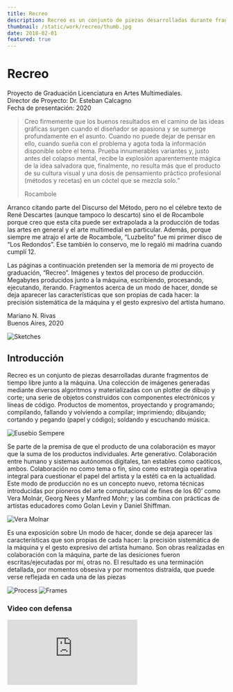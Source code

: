 ```yaml
---
title: Recreo
description: Recreo es un conjunto de piezas desarrolladas durante fragmentos de tiempo libre junto a la máquina.
thumbnail: /static/work/recreo/thumb.jpg
date: 2018-02-01
featured: true
---
```


# Recreo

Proyecto de Graduación Licenciatura en Artes Multimediales.\
Director de Proyecto: Dr. Esteban Calcagno\
Fecha de presentación: 2020

> Creo firmemente que los buenos resultados en el camino de las ideas gráficas surgen cuando el diseñador se apasiona y se sumerge profundamente en el asunto. Cuando no puede dejar de pensar en ello, cuando sueña con el problema y agota toda la información disponible sobre el tema. Prueba innumerables variantes y, justo antes del colapso mental, recibe la explosión aparentemente mágica de la idea salvadora que, finalmente, no resulta más que el producto de su cultura visual y una dosis de pensamiento práctico profesional (métodos y recetas) en un cóctel que se mezcla solo.”
>
> Rocambole

Arranco citando parte del Discurso del Método, pero no el célebre texto de René Descartes (aunque tampoco lo descarto) sino el de Rocambole porque creo que esta cita puede ser extrapolada a la producción de todas las artes en general y el arte multimedial en particular. Además, porque siempre me atrajo el arte de Rocambole, “Luzbelito” fue mi primer disco de “Los Redondos”. Ese también lo conservo, me lo regaló mi madrina cuando cumplí 12.

Las páginas a continuación pretenden ser la memoria de mi proyecto de graduación, “Recreo”. Imágenes y textos del proceso de producción. Megabytes producidos junto a la máquina, escribiendo, procesando, ejecutando, iterando. Fragmentos acerca de un modo de hacer, donde se deja aparecer las características que son propias de cada hacer: la precisión sistemática de la máquina y el gesto expresivo del artista humano.

Mariano N. Rivas\
Buenos Aires, 2020

![Sketches](/static/work/recreo/recreo-sketches.jpg)

## Introducción

Recreo es un conjunto de piezas desarrolladas durante fragmentos de tiempo libre junto a la máquina. Una colección de imágenes generadas mediante diversos algoritmos y materializadas con un plotter de dibujo y corte; una serie de objetos construidos con componentes electrónicos y líneas de código. Productos de momentos, proyectando y programando; compilando, fallando y volviendo a compilar; imprimiendo; dibujando; cortando y pegando (papel y código); soldando y escuchando música.

![Eusebio Sempere](/static/work/recreo/eusebio-sempere.jpg "Eusebio Sempere, Museo Nacional Centro de Arte Reina Sofía.")

Se parte de la premisa de que el producto de una colaboración es mayor que la suma de los productos individuales. Arte generativo. Colaboración entre humano y sistemas autónomos digitales, tan estables como caóticos, ambos. Colaboración no como tema o fin, sino como estrategia operativa integral para cuestionar el papel del artista y la estéti ca en la actualidad. Este modo de producción no es un concepto nuevo, retoma técnicas introducidas por pioneros del arte computacional de fines de los 60’ como Vera Molnár, Georg Nees y Manfred Mohr; y las combina con prácticas de artistas educadores como Golan Levin y Daniel Shiffman.

![Vera Molnar](/static/work/recreo/vera-molnar.jpg "Vera Molnár. A la Recherche de Paul Klee 'Searching for Paul Klee' 1970. Ink on paper, plotter drawing. The Anne and Michael Spalter Digital Art Collection.")

Es una exposición sobre Un modo de hacer, donde se deja aparecer las características que son propias de cada hacer: la precisión sistemática de la máquina y el gesto expresivo del artista humano. Son obras realizadas en colaboración con la máquina, parte de las desiciones fueron escritas/ejecutadas por mí, otras no. El resultado es una terminación detallada, por momentos obsesiva y por momentos distraída, que puede verse reflejada en cada una de las piezas

![Process](/static/work/recreo/recreo-steps.jpg)
![Frames](/static/work/recreo/recreo-frames.jpg)

### Video con defensa

<iframe
  className="w-full aspect-video"
  src="https://www.youtube.com/embed/VVovi31_af8"
  frameborder="0"
  allow="accelerometer; autoplay; clipboard-write; encrypted-media; gyroscope; picture-in-picture; web-share"
  allowfullscreen
></iframe>
